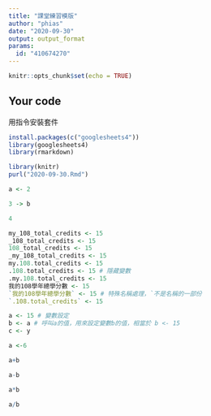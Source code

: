 ```yaml
---
title: "課堂練習模版"
author: "phias"
date: "2020-09-30"
output: output_format
params:
  id: "410674270"
---
```


```r
knitr::opts_chunk$set(echo = TRUE)
```

## Your code
用指令安裝套件
```r
install.packages(c("googlesheets4"))
library(googlesheets4)
library(rmarkdown)
```

```r
library(knitr)
purl("2020-09-30.Rmd")
```

```r
a <- 2
```

```r
3 -> b
```

```r
4
```

```r
my_108_total_credits <- 15
_108_total_credits <- 15
108_total_credits <- 15
_my_108_total_credits <- 15
my.108.total_credits <- 15
.108.total_credits <- 15 # 隱藏變數
.my.108.total_credits <- 15
我的108學年總學分數 <- 15
`我的108學年總學分數` <- 15 # 特殊名稱處理，`不是名稱的一部份
`.108.total_credits` <- 15
```

```r
a <- 15 # 變數設定
b <- a # 呼叫a的值，用來設定變數b的值，相當於 b <- 15
c <- y
```

```r
a <-6
```

```r
a+b
```

```r
a-b
```

```r
a*b
```

```r
a/b
```




